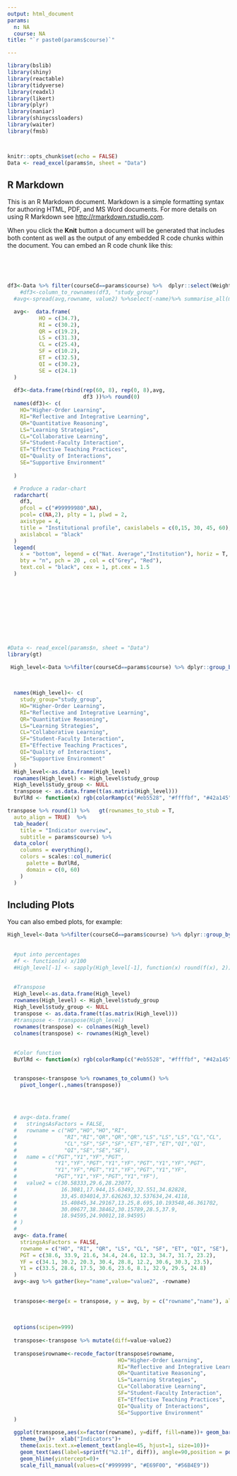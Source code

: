 ```yaml
---
output: html_document
params:
  n: NA
  course: NA
title: "`r paste0(params$course)`"

---
```


```r
library(bslib)
library(shiny)
library(reactable)
library(tidyverse)
library(readxl)
library(likert)
library(plyr)
library(naniar)
library(shinycssloaders)
library(waiter)
library(fmsb)



knitr::opts_chunk$set(echo = FALSE)
Data <- read_excel(params$n, sheet = "Data")

```

## R Markdown

This is an R Markdown document. Markdown is a simple formatting syntax for authoring HTML, PDF, and MS Word documents. For more details on using R Markdown see <http://rmarkdown.rstudio.com>.

When you click the **Knit** button a document will be generated that includes both content as well as the output of any embedded R code chunks within the document. You can embed an R code chunk like this:

   

 

```r
df3<-Data %>% filter(courseCd==params$course) %>%  dplyr::select(Weighting_var, "HO","RI","QR","LS","CL","SF","ET","QI","SE") %>% dplyr::summarise(across(2:10,~ weighted.mean(., Weighting_var, na.rm = TRUE))) 
    #df3<-column_to_rownames(df3, "study_group")
  #avg<-spread(avg,rowname, value2) %>%select(-name)%>% summarise_all(mean)%>% round(0)

  avg<-  data.frame(
          HO = c(34.7),
          RI = c(30.2),
          QR = c(19.2),
          LS = c(31.3),
          CL = c(25.4),
          SF = c(10.2),
          ET = c(32.5),
          QI = c(30.2),
          SE = c(24.1)
  )
  
  df3<-data.frame(rbind(rep(60, 8), rep(0, 8),avg,
                        df3 ))%>% round(0)
  names(df3)<- c(
    HO="Higher-Order Learning",
    RI="Reflective and Integrative Learning",
    QR="Quantitative Reasoning",
    LS="Learning Strategies",
    CL="Collaborative Learning",
    SF="Student-Faculty Interaction",
    ET="Effective Teaching Practices",
    QI="Quality of Interactions",
    SE="Supportive Environment"
    
  )

  # Produce a radar-chart
  radarchart(
    df3,
    pfcol = c("#99999980",NA),
    pcol= c(NA,2), plty = 1, plwd = 2,
    axistype = 4,
    title = "Institutional profile", caxislabels = c(0,15, 30, 45, 60),
    axislabcol = "black"
  )
  legend(
    x = "bottom", legend = c("Nat. Average","Institution"), horiz = T,
    bty = "n", pch = 20 , col = c("Grey", "Red"),
    text.col = "black", cex = 1, pt.cex = 1.5
  )
  
```

   

    

    

 

```r
#Data <- read_excel(params$n, sheet = "Data")
library(gt)

 High_level<-Data %>%filter(courseCd==params$course) %>% dplyr::group_by(study_group) %>% dplyr::select(Weighting_var, study_group, "HO","RI","QR","LS","CL","SF","ET","QI","SE") %>%   dplyr::summarise(across(2:10,~ weighted.mean(., Weighting_var, na.rm = TRUE))) 

    
  
  names(High_level)<- c(
    study_group="study_group",
    HO="Higher-Order Learning",
    RI="Reflective and Integrative Learning",
    QR="Quantitative Reasoning",
    LS="Learning Strategies",
    CL="Collaborative Learning",
    SF="Student-Faculty Interaction",
    ET="Effective Teaching Practices",
    QI="Quality of Interactions",
    SE="Supportive Environment"
  )
  High_level<-as.data.frame(High_level)
  rownames(High_level) <- High_level$study_group
  High_level$study_group <- NULL
  transpose <- as.data.frame(t(as.matrix(High_level)))
  BuYlRd <- function(x) rgb(colorRamp(c("#eb5528", "#ffffbf", "#42a145"))(x), maxColorValue = 255)

transpose %>% round(1) %>%   gt(rownames_to_stub = T,
  auto_align = TRUE)  %>% 
  tab_header(
    title = "Indicator overview",
    subtitle = params$course) %>% 
  data_color(
    columns = everything(),
    colors = scales::col_numeric(
      palette = BuYlRd,
      domain = c(0, 60)
    )
  )

```

## Including Plots

You can also embed plots, for example:

```r
High_level<-Data %>%filter(courseCd==params$course) %>% dplyr::group_by(study_group) %>% dplyr::select(Weighting_var, study_group, "HO","RI","QR","LS","CL","SF","ET","QI","SE") %>% dplyr::summarise(across(2:10,~ weighted.mean(., Weighting_var, na.rm = TRUE))) 
  
  
  #put into percentages
  #f <- function(x) x/100
  #High_level[-1] <- sapply(High_level[-1], function(x) round(f(x), 2))
  
  
  #Transpose
  High_level<-as.data.frame(High_level)
  rownames(High_level) <- High_level$study_group
  High_level$study_group <- NULL
  transpose <- as.data.frame(t(as.matrix(High_level)))
  #transpose <- transpose(High_level)
  rownames(transpose) <- colnames(High_level)
  colnames(transpose) <- rownames(High_level)
  
  
  #Color function
  BuYlRd <- function(x) rgb(colorRamp(c("#eb5528", "#ffffbf", "#42a145"))(x), maxColorValue = 255)


  transpose<-transpose %>% rownames_to_column() %>% 
    pivot_longer(.,names(transpose))
  

  
  
  # avg<-data.frame(
  #   stringsAsFactors = FALSE,
  #   rowname = c("HO","HO","HO","RI",
  #               "RI","RI","QR","QR","QR","LS","LS","LS","CL","CL",
  #               "CL","SF","SF","SF","ET","ET","ET","QI","QI",
  #               "QI","SE","SE","SE"),
  #   name = c("PGT","Y1","YF","PGT",
  #            "Y1","YF","PGT","Y1","YF","PGT","Y1","YF","PGT",
  #            "Y1","YF","PGT","Y1","YF","PGT","Y1","YF",
  #            "PGT","Y1","YF","PGT","Y1","YF"),
  #   value2 = c(30.58333,29.6,28.23077,
  #              16.3081,17.944,15.63492,32.551,34.82828,
  #              33,45.034014,37.626263,32.537634,24.4118,
  #              15.40845,34.29167,13.25,8.695,10.193548,46.361702,
  #              30.09677,38.38462,30.15789,28.5,37.9,
  #              18.94595,24.90012,18.94595)
  # )
  # 
  avg<- data.frame(
    stringsAsFactors = FALSE,
    rowname = c("HO", "RI", "QR", "LS", "CL", "SF", "ET", "QI", "SE"),
    PGT = c(38.6, 33.9, 21.6, 34.4, 24.6, 12.3, 34.7, 31.7, 23.2),
    YF = c(34.1, 30.2, 20.3, 30.4, 28.8, 12.2, 30.6, 30.3, 23.5),
    Y1 = c(33.5, 28.6, 17.5, 30.6, 23.6, 8.1, 32.9, 29.5, 24.8)
  )
  avg<-avg %>% gather(key="name",value="value2", -rowname)
  
  
  transpose<-merge(x = transpose, y = avg, by = c("rowname","name"), all.x = TRUE)
  
  
  
  options(scipen=999)
  
  transpose<-transpose %>% mutate(diff=value-value2)
  
  transpose$rowname<-recode_factor(transpose$rowname,
                                   HO="Higher-Order Learning",
                                   RI="Reflective and Integrative Learning",
                                   QR="Quantitative Reasoning",
                                   LS="Learning Strategies",
                                   CL="Collaborative Learning",
                                   SF="Student-Faculty Interaction",
                                   ET="Effective Teaching Practices",
                                   QI="Quality of Interactions",
                                   SE="Supportive Environment"
  )
  
  ggplot(transpose,aes(x=factor(rowname), y=diff, fill=name))+ geom_bar( stat='identity', position=position_dodge())+
    theme_bw()+  xlab("Indicators")+
    theme(axis.text.x=element_text(angle=45, hjust=1, size=10))+
    geom_text(aes(label=sprintf("%2.1f", diff)), angle=90,position = position_dodge(width = .9),size=3)+ggtitle("Difference from national Average")+
    geom_hline(yintercept=0)+
    scale_fill_manual(values=c("#999999", "#E69F00", "#56B4E9"))

```
